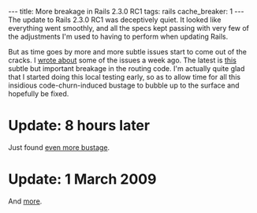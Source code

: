 ---
title: More breakage in Rails 2.3.0 RC1
tags: rails
cache_breaker: 1
---
The update to Rails 2.3.0 RC1 was deceptively quiet. It looked like everything went smoothly, and all the specs kept passing with very few of the adjustments I'm used to having to perform when updating Rails.

But as time goes by more and more subtle issues start to come out of the cracks. I [https://wincent.com/blog/rails-update-headaches wrote about] some of the issues a week ago. The latest is [http://rails.lighthouseapp.com:80/projects/8994/tickets/2039 this] subtle but important breakage in the routing code. I'm actually quite glad that I started doing this local testing early, so as to allow time for all this insidious code-churn-induced bustage to bubble up to the surface and hopefully be fixed.

= Update: 8 hours later =

Just found [http://rails.lighthouseapp.com/projects/8994/tickets/2043 even more bustage].

= Update: 1 March 2009 =

And [http://rails.lighthouseapp.com/projects/8994/tickets/2108 more].
